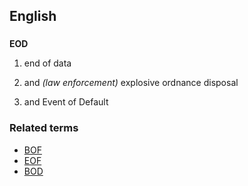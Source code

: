 ==English==
==={{initialism}}===
'''EOD'''

#{{computing}} end of data
#{{military}} and ''(law enforcement)'' explosive ordnance disposal
#{{finance}} and {{law}} Event of Default

===Related terms===
*[[BOF]]
*[[EOF]]
*[[BOD]]